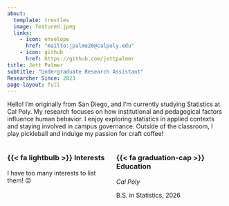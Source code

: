 ```yaml
---
about:
  template: trestles
  image: featured.jpeg
  links:
    - icon: envelope
      href: "mailto:jpalme20@calpoly.edu"
    - icon: github
      href: https://github.com/jettpalmer
title: Jett Palmer
subtitle: "Undergraduate Research Assistant"
Researcher Since: 2023
page-layout: full
---
```


Hello! I'm originally from San Diego, and I'm currently studying Statistics at
Cal Poly. My research focuses on how institutional and pedagogical factors
influence human behavior. I enjoy exploring statistics in applied contexts and
staying involved in campus governance. Outside of the classroom, I play
pickleball and indulge my passion for craft coffee!

::: columns
::: column

### {{< fa lightbulb >}} Interests

I have too many interests to list them! 🙃
:::

::: column
### {{< fa graduation-cap >}} Education

*Cal Poly*

B.S. in Statistics, 2026
:::
:::
